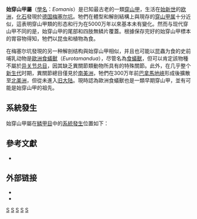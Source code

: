 {{Automatic taxobox
| fossil_range = {{geological range|47.8|46.3}}[[始新世|始新世]]中期
| image_upright = 1.15
| image = Eomanis waldi.jpg
| image_caption = 始穿山甲的[[化石|化石]]
| image2 = Eomanis NT.jpg
| image2_caption = 始穿山甲的復原圖
| display_parents = 4
| taxon = Eomanis
| grandparent_authority = Gaudin, 2009
| parent_authority = [[Gerhard_Storch|Storch]], 2003
| authority = Storch, 1978
| type_species = †'''始穿山甲 ''Eomanis waldi'''''
| type_species_authority = Storch, 1978
}}

'''始穿山甲屬'''（[[學名|學名]]：''Eomanis''）是已知最古老的一類[[穿山甲|穿山甲]]，生活在[[始新世|始新世]]的[[欧洲|欧洲]]，[[化石|化石]]發現於[[德国|德国]][[梅塞尔坑|梅塞尔坑]]。牠們在體型和解剖結構上與現存的[[穿山甲属|穿山甲属]]十分近似，這表明穿山甲類的形态和行为在5000万年以來基本未有變化。然而与现代穿山甲不同的是，始穿山甲的尾部和四肢無鳞片覆蓋。根據保存完好的始穿山甲標本的胃容物得知，牠們以昆虫和植物為食。

在梅塞尔坑發現的另一种解剖结构與始穿山甲相似，并且也可能以昆蟲为食的史前哺乳动物是[[歐洲食蟻獸屬|歐洲食蟻獸]]（''Eurotamandua''）{{r|Palmer, 1999}}，尽管名為[[食蟻獸|食蟻獸]]，但可以肯定該物種不屬於[[异关节总目|异关节总目]]，因其缺乏異關節類動物所具有的特殊關節。此外，在几乎整个[[新生代|新生代]]时期，異關節總目僅見於[[南美洲|南美洲]]，牠們在300万年前[[巴拿馬地峽|巴拿馬地峽]]形成後擴散至[[北美洲|北美洲]]，但從未進入[[旧大陆|旧大陆]]。現時認為歐洲食蟻獸也是一類早期穿山甲，並有可能是始穿山甲的祖先。

==系統發生==
始穿山甲屬在[[鳞甲目|鳞甲目]]中的[[系統發生|系統發生]]位置如下：{{r|Gaudin, 2009|Kondrashov et al, 2012}}

{{clade |style=font-size:90%; line-height:110%;
|label1=[[鱗甲形類|鱗甲形類]] |sublabel1= Pholidotamorpha 
|1={{clade
   |1= †[[古乏齒獸目|古乏齒獸目]] Palaeanodonta [[File:Metacheiromys_DB152-2.jpg|60px]]
   |label2=[[鳞甲目|鳞甲目]] |sublabel2= Pholidota 
   |2={{clade
      |thickness2=2
      |1= †[[歐洲穿山甲屬|歐洲穿山甲屬]] ''Euromanis''
      |label2= '''?'''  |state2=dotted
      |2= †未定種 Pholidota sp. (''BC 16’08'')
      |3={{clade
         |1= †[[歐洲食蟻獸屬|歐洲食蟻獸科]] Eurotamanduidae
         |label2=[[真鱗甲亞目|真鱗甲亞目]] |sublabel2= Eupholidota 
         |2={{clade
            |thickness2=2
            |1= [[穿山甲總科|穿山甲總科]] Manoidea [[File:Pangolin_Hardwicke_(white_background).jpg|60px]]
            |label2= †'''始穿山甲總科''' |sublabel2='''Eomanoidea'''
            |2={{clade
               |thickness=2
               |label1=†'''始穿山甲科''' |sublabel1='''Eomanidae'''
               |1={{clade
                  |thickness=2
                  |label1=†'''始穿山甲屬'''  |sublabel1='''''Eomanis'''''
                  |1= †'''始穿山甲 ''E. waldi'''''
}} }} }} }} }} }} }}

==參考文獻==
{{Reflist|refs=
<ref name="Palmer, 1999">{{cite book |editor=Palmer, D. |year=1999 |title=''The Marshall Illustrated Encyclopedia of Dinosaurs and Prehistoric Animals'' |publisher=Marshall Editions |place=[[London|London]] |page=209 |isbn=1-84028-152-9}}</ref>

<ref name="Gaudin, 2009">{{cite journal |author=Gaudin, Timothy |year=2009 |title=The Phylogeny of Living and Extinct Pangolins (Mammalia, Pholidota) and Associated Taxa: A Morphology Based Analysis |journal=''{{le|哺乳動物演化期刊|Journal of Mammalian Evolution|Journal of Mammalian Evolution}}'' |volume=16 |issue=4 |pages=235–305 |doi=10.1007/s10914-009-9119-9 |url=https://web.archive.org/web/20150925134257/http://web2.utc.edu/~gvv824/Gaudin%20et%20al%202009.pdf |archive-date=2015-09-25}}</ref>

<ref name="Kondrashov et al, 2012">{{cite journal |author1=Kondrashov, Peter |author2=Agadjanian, Alexandre K. |year=2012 |title=A nearly complete skeleton of ''Ernanodon'' (Mammalia, Palaeanodonta) from Mongolia: morphofunctional analysis |journal=''{{le|古脊椎動物學期刊|Journal of Vertebrate Paleontology|Journal of Vertebrate Paleontology}}'' |volume=32 |issue=5 |doi=10.1080/02724634.2012.694319 |pages=983–1001}}</ref>
}}
* {{cite book |author1=Cox, Barry |author2=Savage, R.J.G. |author3=Gardiner, Brian |author4=Dixon, Dougal |year=1988 |title=''Macmillan Illustrated Encyclopedia of Dinosaurs and Prehistoric Animals'' |url=https://archive.org/details/macmillanillustr0000unse_s9w5 |chapter=Insectivores and creodonts |publisher=[[麥米倫出版公司|Macmillan London Limited]] |place=[[London|London]] |isbn=0-333-48699-4 |page=[https://archive.org/details/macmillanillustr0000unse_s9w5/page/213 213]}}

==外部链接==
* {{Commonscat-inline|Eomanis}}
* {{Wikispecies-inline|Eomanis}}

{{鱗甲形類}}
{{Portal bar|灭绝与濒危物种|動物|生物学}}
{{Taxonbar|from=Q134513}}

[[Category:鳞甲目|S]]
[[Category:始新世哺乳類|S]]
[[Category:歐洲史前哺乳動物|S]]
[[Category:1978年描述的分類群|S]]
[[Category:1978年描述的動物|S]]
